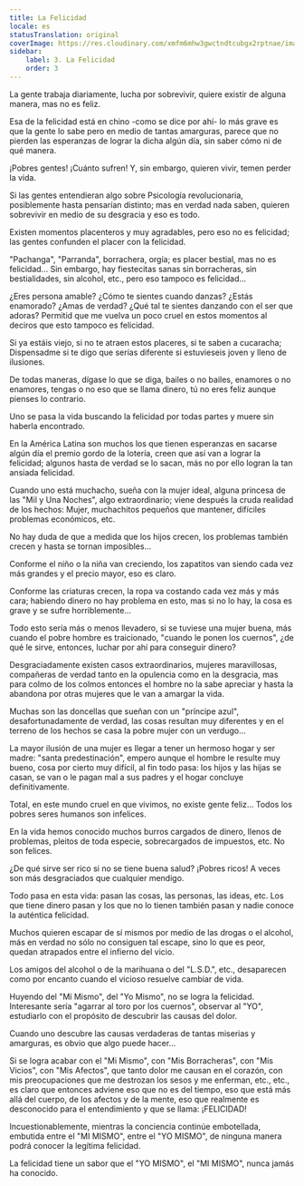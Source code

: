```yaml
---
title: La Felicidad
locale: es
statusTranslation: original
coverImage: https://res.cloudinary.com/xmfm6mhw3gwctndtcubgx2rptnae/image/upload/v1741354419/small_cover_la_gran_rebelion_28716e29d2.webp
sidebar:
    label: 3. La Felicidad
    order: 3
---
```

La gente trabaja diariamente, lucha por sobrevivir, quiere existir de alguna manera, mas no es feliz.

Esa de la felicidad está en chino -como se dice por ahí- lo más grave es que la gente lo sabe pero en medio de tantas amarguras, parece que no pierden las esperanzas de lograr la dicha algún día, sin saber cómo ni de qué manera.

¡Pobres gentes! ¡Cuánto sufren! Y, sin embargo, quieren vivir, temen perder la vida.

Si las gentes entendieran algo sobre Psicología revolucionaria, posiblemente hasta pensarían distinto; mas en verdad nada saben, quieren sobrevivir en medio de su desgracia y eso es todo.

Existen momentos placenteros y muy agradables, pero eso no es felicidad; las gentes confunden el placer con la felicidad.

"Pachanga", "Parranda", borrachera, orgía; es placer bestial, mas no es felicidad... Sin embargo, hay fiestecitas sanas sin borracheras, sin bestialidades, sin alcohol, etc., pero eso tampoco es felicidad...

¿Eres persona amable? ¿Cómo te sientes cuando danzas? ¿Estás enamorado? ¿Amas de verdad? ¿Qué tal te sientes danzando con el ser que adoras? Permitid que me vuelva un poco cruel en estos momentos al deciros que esto tampoco es felicidad.

Si ya estáis viejo, si no te atraen estos placeres, si te saben a cucaracha; Dispensadme si te digo que serías diferente si estuvieseis joven y lleno de ilusiones.

De todas maneras, dígase lo que se diga, bailes o no bailes, enamores o no enamores, tengas o no eso que se llama dinero, tú no eres feliz aunque pienses lo contrario.

Uno se pasa la vida buscando la felicidad por todas partes y muere sin haberla encontrado.

En la América Latina son muchos los que tienen esperanzas en sacarse algún día el premio gordo de la lotería, creen que así van a lograr la felicidad; algunos hasta de verdad se lo sacan, más no por ello logran la tan ansiada felicidad.

Cuando uno está muchacho, sueña con la mujer ideal, alguna princesa de las "Mil y Una Noches", algo extraordinario; viene después la cruda realidad de los hechos: Mujer, muchachitos pequeños que mantener, difíciles problemas económicos, etc.

No hay duda de que a medida que los hijos crecen, los problemas también crecen y hasta se tornan imposibles...

Conforme el niño o la niña van creciendo, los zapatitos van siendo cada vez más grandes y el precio mayor, eso es claro.

Conforme las criaturas crecen, la ropa va costando cada vez más y más cara; habiendo dinero no hay problema en esto, mas si no lo hay, la cosa es grave y se sufre horriblemente...

Todo esto sería más o menos llevadero, si se tuviese una mujer buena, más cuando el pobre hombre es traicionado, "cuando le ponen los cuernos", ¿de qué le sirve, entonces, luchar por ahí para conseguir dinero?

Desgraciadamente existen casos extraordinarios, mujeres maravillosas, compañeras de verdad tanto en la opulencia como en la desgracia, mas para colmo de los colmos entonces el hombre no la sabe apreciar y hasta la abandona por otras mujeres que le van a amargar la vida.

Muchas son las doncellas que sueñan con un "príncipe azul", desafortunadamente de verdad, las cosas resultan muy diferentes y en el terreno de los hechos se casa la pobre mujer con un verdugo...

La mayor ilusión de una mujer es llegar a tener un hermoso hogar y ser madre: "santa predestinación", empero aunque el hombre le resulte muy bueno, cosa por cierto muy difícil, al fin todo pasa: los hijos y las hijas se casan, se van o le pagan mal a sus padres y el hogar concluye definitivamente.

Total, en este mundo cruel en que vivimos, no existe gente feliz... Todos los pobres seres humanos son infelices.

En la vida hemos conocido muchos burros cargados de dinero, llenos de problemas, pleitos de toda especie, sobrecargados de impuestos, etc. No son felices.

¿De qué sirve ser rico si no se tiene buena salud? ¡Pobres ricos! A veces son más desgraciados que cualquier mendigo.

Todo pasa en esta vida: pasan las cosas, las personas, las ideas, etc. Los que tiene dinero pasan y los que no lo tienen también pasan y nadie conoce la auténtica felicidad.

Muchos quieren escapar de sí mismos por medio de las drogas o el alcohol, más en verdad no sólo no consiguen tal escape, sino lo que es peor, quedan atrapados entre el infierno del vicio.

Los amigos del alcohol o de la marihuana o del "L.S.D.", etc., desaparecen como por encanto cuando el vicioso resuelve cambiar de vida.

Huyendo del "Mí Mismo", del "Yo Mismo", no se logra la felicidad. Interesante sería "agarrar al toro por los cuernos", observar al "YO", estudiarlo con el propósito de descubrir las causas del dolor.

Cuando uno descubre las causas verdaderas de tantas miserias y amarguras, es obvio que algo puede hacer...

Si se logra acabar con el "Mi Mismo", con "Mis Borracheras", con "Mis Vicios", con "Mis Afectos", que tanto dolor me causan en el corazón, con mis preocupaciones que me destrozan los sesos y me enferman, etc., etc., es claro que entonces adviene eso que no es del tiempo, eso que está más allá del cuerpo, de los afectos y de la mente, eso que realmente es desconocido para el entendimiento y que se llama: ¡FELICIDAD!

Incuestionablemente, mientras la conciencia continúe embotellada, embutida entre el "MI MISMO", entre el "YO MISMO", de ninguna manera podrá conocer la legítima felicidad.

La felicidad tiene un sabor que el "YO MISMO", el "MI MISMO", nunca jamás ha conocido.
